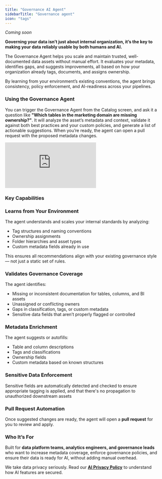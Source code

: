 ```yaml
---
title: "Governance AI Agent"
sidebarTitle: "Governance agent"
icon: "tags"
---
```


<Card title="Learn more about Ella's full set of AI agents" icon="sparkles" href="/cloud/ai-agents/overview" horizontal="true">
</Card>

_Coming soon_

**Governing your data isn’t just about internal organization, it’s the key to making your data reliably usable by both humans and AI.** 

The Governance Agent helps you scale and maintain trusted, well-documented data assets without manual effort. It evaluates your metadata, identifies gaps, and suggests improvements, all based on how your organization already tags, documents, and assigns ownership. 

By learning from your environment’s existing conventions, the agent brings consistency, policy enforcement, and AI-readiness across your pipelines.

### **Using the Governance Agent**

You can trigger the Governance Agent from the Catalog screen, and ask it a question like **"Which tables in the marketing domain are missing ownership?"**. It will analyze the asset’s metadata and context, validate it against both best practices and your custom policies, and generate a list of actionable suggestions. When you’re ready, the agent can open a pull request with the proposed metadata changes.

<Frame>
  <div style={{ paddingBottom: "64.98194945848375%" }}>
    <iframe
      src="https://www.loom.com/embed/ba808275d66740e7930144ae54bae85a?sid=45fa929a-689c-4930-8068-ac14cbcfcb99"
      frameborder="0"
      webkitAllowFullScreen
      mozAllowFullScreen
      allowfullscreen
      style={{
        position: "absolute",
        top: 0,
        left: 0,
        width: "100%",
        height: "100%",
      }}
    ></iframe>
  </div>
</Frame>

### Key Capabilities

### Learns from Your Environment

The agent understands and scales your internal standards by analyzing:

- Tag structures and naming conventions
- Ownership assignments
- Folder hierarchies and asset types
- Custom metadata fields already in use

This ensures all recommendations align with your existing governance style — not just a static set of rules.

### Validates Governance Coverage

The agent identifies:

- Missing or inconsistent documentation for tables, columns, and BI assets
- Unassigned or conflicting owners
- Gaps in classification, tags, or custom metadata
- Sensitive data fields that aren’t properly flagged or controlled

### Metadata Enrichment

The agent suggests or autofills:

- Table and column descriptions
- Tags and classifications
- Ownership fields
- Custom metadata based on known structures

### Sensitive Data Enforcement

Sensitive fields are automatically detected and checked to ensure appropriate tagging is applied, and that there's no propagation to unauthorized downstream assets

### Pull Request Automation

Once suggested changes are ready, the agent will open a **pull request** for you to review and apply.

### Who It’s For

Built for **data platform teams, analytics engineers, and governance leads** who want to increase metadata coverage, enforce governance policies, and ensure their data is ready for AI, without adding manual overhead.


<Check>We take data privacy seriously. Read our [**AI Privacy Policy**](/cloud/general/ai-privacy-policy) to understand how AI features are secured.</Check>
